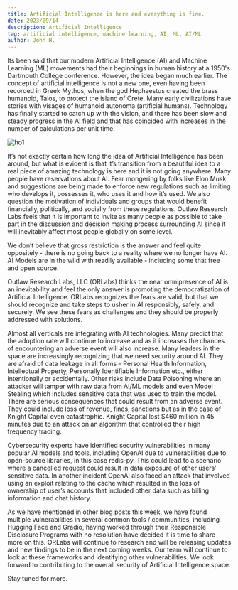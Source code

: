 ```yaml
---
title: Artificial Intelligence is here and everything is fine.
date: 2023/09/14
description: Artificial Intelligence 
tag: artificial intelligence, machine learning, AI, ML, AI/ML
author: John H.
--- 
```


Its been said that our modern Artificial Intelligence (AI) and Machine Learning (ML) movements had their beginnings in human history at a 1950's Dartmouth College conference. However, the idea began much earlier. The concept of artificial intelligence is not a new one, even having been recorded in Greek Mythos; when the god Hephaestus created the brass humanoid, Talos, to protect the island of Crete. Many early civilizations have stories with visages of humanoid autonoma (artificial humans). Technology has finally started to catch up with the vision, and there has been slow and steady progress in the AI field and that has coincided with increases in the number of calculations per unit time. 

<Image 
  src="/images/HW1/talos.jpg" 
  alt="ho1" 
  width={859} 
  height={859} 
  priority 
  className="next-image" 
/> 

It’s not exactly certain how long the idea of Artificial Intelligence has been around, but what is evident is that it’s transition from a beautiful idea to a real piece of amazing technology is here and it is not going anywhere. Many people have reservations about AI. Fear mongering by folks like Elon Musk and suggestions are being made to enforce new regulations such as limiting who develops it, possesses it, who uses it and how it’s used. We also question the motivation of individuals and groups that would benefit financially, politically, and socially from these regulations.  Outlaw Research Labs feels that it is important to invite as many people as possible to take part in the discussion and decision making process surrounding AI since it will inevitably affect most people globally on some level.   

 We don’t believe that gross restriction is the answer and feel quite oppositely - there is no going back to a reality where we no longer have AI. AI Models are in the wild with readily available - including some that free and open source. 
 
Outlaw Research Labs, LLC (ORLabs) thinks the near omnipresence of AI is an inevitability and feel the only answer is  promoting the democratization of Artificial Intelligence. ORLabs recognizes the fears are valid, but that we should recognize and take steps to usher in AI responsibly, safely, and securely. We see these fears as challenges and they should be properly addressed with solutions.   

 Almost all verticals are integrating with AI technologies. Many predict that the adoption rate will continue to increase and as it increases the chances of encountering an adverse event will also increase. Many leaders in the space are increasingly recognizing that we need security around AI.  They are afraid of data leakage in all forms – Personal Health Information, Intellectual Property, Personally Identifiable Information etc., either intentionally or accidentally. Other risks include Data Poisoning where an attacker will tamper with raw data from AI/ML models and even Model Stealing which includes sensitive data that was used to train the model. There are serious consequences that could result from an adverse event.  They could include loss of revenue, fines, sanctions but as in the case of Knight Capital even catastrophic. Knight Capital lost $460 million in 45 minutes due to an attack on an algorithm that controlled their high frequency trading.  

Cybersecurity experts have identified security vulnerabilities in many popular AI models and tools, including OpenAI due to vulnerabilities due to open-source libraries, in this case redis-py. This could lead to a scenario where a cancelled request could result in data exposure of other users’ sensitive data.  In another incident OpenAI also faced an attack that involved using an exploit relating to the cache which resulted in the loss of ownership of user’s accounts that included other data such as billing information and chat history.  

As we have mentioned in other blog posts this week, we have found multiple vulnerabilities in several common tools / communities, including Hugging Face and Gradio, having worked through their Responsible Disclosure Programs with no resolution have decided it is time to share more on this.  ORLabs will continue to research and will be releasing updates and new findings to be in the next coming weeks.  Our team will continue to look at these frameworks and identifying other vulnerabilities.  We look forward to contributing to the overall security of Artificial Intelligence space.  

 

Stay tuned for more. 
